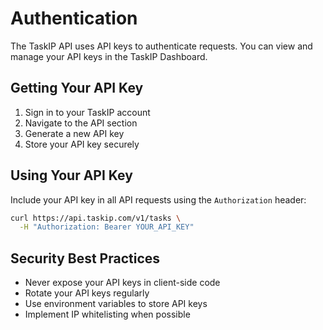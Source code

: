 # Authentication

The TaskIP API uses API keys to authenticate requests. You can view and manage your API keys in the TaskIP Dashboard.

## Getting Your API Key

1. Sign in to your TaskIP account
2. Navigate to the API section
3. Generate a new API key
4. Store your API key securely

## Using Your API Key

Include your API key in all API requests using the `Authorization` header:

```bash
curl https://api.taskip.com/v1/tasks \
  -H "Authorization: Bearer YOUR_API_KEY"
```

## Security Best Practices

- Never expose your API keys in client-side code
- Rotate your API keys regularly
- Use environment variables to store API keys
- Implement IP whitelisting when possible